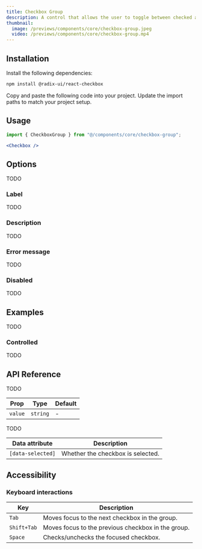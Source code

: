 ```yaml
---
title: Checkbox Group
description: A control that allows the user to toggle between checked and not checked.
thumbnail:
  image: /previews/components/core/checkbox-group.jpeg
  video: /previews/components/core/checkbox-group.mp4
---
```


<ComponentPreview name="demos/components/core/checkbox-group/default" />

## Installation

<Steps>
<Step>Install the following dependencies:</Step>

```bash
npm install @radix-ui/react-checkbox
```

  <Step>Copy and paste the following code into your project.</Step>
  <ComponentSource name="components/core/default/checkbox-group" />
  <Step>Update the import paths to match your project setup.</Step>
</Steps>

## Usage

```jsx
import { CheckboxGroup } from "@/components/core/checkbox-group";
```

```jsx
<Checkbox />
```

## Options

TODO

### Label

TODO

### Description

TODO

### Error message

TODO

### Disabled

TODO

## Examples

TODO

### Controlled

TODO

## API Reference

TODO

| Prop    | Type     | Default |
| ------- | -------- | ------- |
| `value` | `string` | -       |

TODO

| Data attribute    | Description                       |
| ----------------- | --------------------------------- |
| `[data-selected]` | Whether the checkbox is selected. |

## Accessibility

### Keyboard interactions

| Key         | Description                                        |
| ----------- | -------------------------------------------------- |
| `Tab`       | Moves focus to the next checkbox in the group.     |
| `Shift+Tab` | Moves focus to the previous checkbox in the group. |
| `Space`     | Checks/unchecks the focused checkbox.              |
